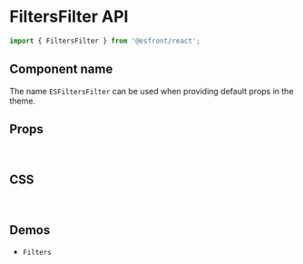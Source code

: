 
<Meta title="Components API/FiltersFilter" />

# FiltersFilter API

```js
import { FiltersFilter } from '@esfront/react';
```

## Component name

The name `ESFiltersFilter` can be used when providing default props in the theme.

## Props

<TableInterface name="FiltersFilterProps" variant="props" />

<br />

## CSS

<TableInterface name="FiltersFilterClasses" variant="css" />

<br />

## Demos

<ul>
  <li>
    <LinkTo kind="components-Filters" story="demo">
      <code>Filters</code>
    </LinkTo>
  </li>
</ul>
